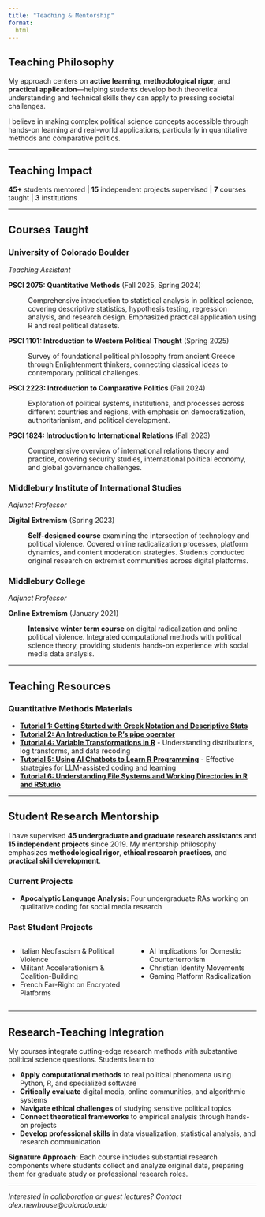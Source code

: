 ```yaml
---
title: "Teaching & Mentorship"
format:
  html
---
```


## Teaching Philosophy

My approach centers on **active learning**, **methodological rigor**, and **practical application**—helping students develop both theoretical understanding and technical skills they can apply to pressing societal challenges.

I believe in making complex political science concepts accessible through hands-on learning and real-world applications, particularly in quantitative methods and comparative politics.

------------------------------------------------------------------------

## Teaching Impact

**45+** students mentored \| **15** independent projects supervised \| **7** courses taught \| **3** institutions

------------------------------------------------------------------------

## Courses Taught

### University of Colorado Boulder

*Teaching Assistant*

**PSCI 2075: Quantitative Methods** (Fall 2025, Spring 2024)

:   Comprehensive introduction to statistical analysis in political science, covering descriptive statistics, hypothesis testing, regression analysis, and research design. Emphasized practical application using R and real political datasets.

**PSCI 1101: Introduction to Western Political Thought** (Spring 2025)

:   Survey of foundational political philosophy from ancient Greece through Enlightenment thinkers, connecting classical ideas to contemporary political challenges.

**PSCI 2223: Introduction to Comparative Politics** (Fall 2024)

:   Exploration of political systems, institutions, and processes across different countries and regions, with emphasis on democratization, authoritarianism, and political development.

**PSCI 1824: Introduction to International Relations** (Fall 2023)

:   Comprehensive overview of international relations theory and practice, covering security studies, international political economy, and global governance challenges.

### Middlebury Institute of International Studies

*Adjunct Professor*

**Digital Extremism** (Spring 2023)

:   **Self-designed course** examining the intersection of technology and political violence. Covered online radicalization processes, platform dynamics, and content moderation strategies. Students conducted original research on extremist communities across digital platforms.

### Middlebury College

*Adjunct Professor*

**Online Extremism** (January 2021)

:   **Intensive winter term course** on digital radicalization and online political violence. Integrated computational methods with political science theory, providing students hands-on experience with social media data analysis.

------------------------------------------------------------------------

## Teaching Resources

### Quantitative Methods Materials

* [**Tutorial 1: Getting Started with Greek Notation and Descriptive Stats**](tutorial1.html)
* [**Tutorial 2: An Introduction to R's pipe operator**](tutorial2-pipe.html)
* [**Tutorial 4: Variable Transformations in R**](tutorial4.html) - Understanding distributions, log transforms, and data recoding
* [**Tutorial 5: Using AI Chatbots to Learn R Programming**](tutorial5.html) - Effective strategies for LLM-assisted coding and learning
* [**Tutorial 6: Understanding File Systems and Working Directories in R and RStudio**](tutorial6.html)

------------------------------------------------------------------------

## Student Research Mentorship

I have supervised **45 undergraduate and graduate research assistants** and **15 independent projects** since 2019. My mentorship philosophy emphasizes **methodological rigor**, **ethical research practices**, and **practical skill development**.

### Current Projects

-   **Apocalyptic Language Analysis:** Four undergraduate RAs working on qualitative coding for social media research

### Past Student Projects

::::: columns
::: {.column width="50%"}
-   Italian Neofascism & Political Violence
-   Militant Accelerationism & Coalition-Building\
-   French Far-Right on Encrypted Platforms
:::

::: {.column width="50%"}
-   AI Implications for Domestic Counterterrorism
-   Christian Identity Movements
-   Gaming Platform Radicalization
:::
:::::

------------------------------------------------------------------------

## Research-Teaching Integration

My courses integrate cutting-edge research methods with substantive political science questions. Students learn to:

-   **Apply computational methods** to real political phenomena using Python, R, and specialized software
-   **Critically evaluate** digital media, online communities, and algorithmic systems\
-   **Navigate ethical challenges** of studying sensitive political topics
-   **Connect theoretical frameworks** to empirical analysis through hands-on projects
-   **Develop professional skills** in data visualization, statistical analysis, and research communication

**Signature Approach:** Each course includes substantial research components where students collect and analyze original data, preparing them for graduate study or professional research roles.

------------------------------------------------------------------------

*Interested in collaboration or guest lectures? Contact alex.newhouse\@colorado.edu*